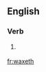==English==

===Verb===
{{head|en}}

# {{context|obsolete|lang=en}} {{en-third-person singular of|wax}}

[[fr:waxeth]]